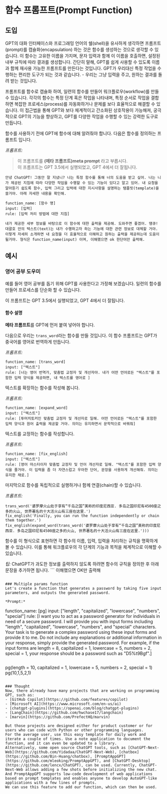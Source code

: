 # 함수 프롬프트(Prompt Function)

## 도입
GPT의 대화 인터페이스와 프로그래밍 언어의 쉘(shell)을 유사하게  생각하면  프롬프트(prompt)를 캡슐화(encapsulation) 하는 것은 함수를 생성하는 것으로 생각할 수 있습니다. 이 함수는 고유한 이름을 가지며, 문자 입력과 함께 이 이름을 호출하면, 설정된 내부 규칙에 따라 결과를 생성합니다. 간단히 말해, GPT를 쉽게 사용할 수 있도록 이름과 함께 재사용 가능한 프롬프트를 만든다는 것입니다. GPT가 우리대신 특정 작업을 수행하는 편리한 도구가 되는 것과 같습니다. - 우리는 그냥 입력을 주고, 원하는 결과를 돌려 받는 것입니다.

프롬프트를 함수로 캡슐화 하여, 일련의 함수를 만들어 워크플로우(workflow)를 만들 수 있습니다. 각각의 함수는 특정 단계 혹은 작업을 나타내며, 특정 순서로 작업을 결합하면 복잡한 프로세스(process)를 자동화하거나 문제를 보다 효율적으로 해결할 수 있습니다. 이 접근법을 통해 GPT와 보다 체계적이고 간소화된 상호작용이 가능해져, 궁극적으로 GPT의 기능을 향상하고, GPT를 다양한 작업을 수행할 수 있는 강력한 도구로 만듭니다.

함수를 사용하기 전에 GPT에 함수에 대해 알려줘야 합니다. 다음은 함수를 정의하는 프롬프트 입니다.

*프롬프트:*
> 이 프롬프트를 **(메타 프롬프트)meta prompt** 라고 부릅시다.  
이 프롬프트는 GPT 3.5에서 실행되었고, GPT 4에서 더 잘됩니다.

```
안녕 ChatGPT! 그동안 잘 지냈니? 나는 특정 함수를 통해 너의 도움을 받고 싶어. 나는 니가 제공된 지침에 따라 다양한 작업을 수행할 수 있는 기능이 있다고 알고 있어. 내 요청을 알아듣기 쉽도록 함수, 입력 그리고 입력에 대한 지시사항을 설명하는 탬플릿(template)을 쓸거야. 아래 자세한 내용을 확인해.

function_name: [함수 명]
input: [입력]
rule: [입력 처리 방법에 대한 지침]

내가 제공한 세부 정보를 바탕으로 이 함수에 대한 출력을 제공해. 도와주면 좋겠어. 땡큐!
대괄호 안의 텍스트(text)는 내가 수행하고자 하는 기능에 대한 관련 정보로 대체할 거야. 이렇게 자세히 소개하면 내 요청을 더 효율적으로 이해하고 원하는 출력을 제공하는데 도움이 될거야. 형식은 function_name(input) 이며, 이해했으면 ok 한단어만 출력해.
```


## 예시

### 영어 공부 도우미
예를 들어 영어 공부를 돕기 위해 GPT를 사용한다고 가정해 보겠습니다. 일련의 함수를 만들어 프로세스를 단순화 할 수 있습니다.

이 프롬프트는 GPT 3.5에서 실행되었고, GPT 4에서 더 잘됩니다.

#### 함수 설명
**메타 프롬프트**를 GPT에 먼저 붙여 넣어야 합니다.

다음으로 우리는 `trans_word`라는 함수를 만들 것입니다.
이 함수 프롬프트는 GPT가 중국어를 영어로 번역하게 만듭니다.

*프롬프트:*
```
function_name: [trans_word]
input: ["텍스트"]
rule: [너는 영어 번역가, 맞춤법 교정자 및 개선자야. 내가 어떤 언어로든 "텍스트"를 포함한 입력 양식을 제공하면, 내 텍스트를 영어로 ]
```

텍스트를 확장하는 함수를 작성해 봅니다.

*프롬프트:*
```
function_name: [expand_word]
input: ["텍스트"]
rule: [투머치토커인 맞춤법 교정자 및 개선자로 일해. 어떤 언어로든 "텍스트"를 포함한 입력 양식과 원어 출력을 제공할 거야. 의미는 유지하면서 문학적으로 바꿔줘]
```

텍스트를 교정하는 함수를 작성합니다.

*프롬프트:*
```
function_name: [fix_english]
input: ["텍스트"]
rule: [영어 마스터이자 맞춤법 교장자 및 언어 개선자로 일해. "텍스트"를 포함한 입력 양식을 줄거야. 이 입력을 좀 더 자연스럽고 우아한 단어, 문장을 사용하게 개선해줘. 의미는 유지한 채로.]
```

마지막으로 함수를 독립적으로 실행하거나 함께 연결(chain)할 수 있습니다.

*프롬프트:*
```
trans_word('婆罗摩火山处于享有“千岛之国”美称的印度尼西亚. 多岛之国印尼有4500座之多的火山, 世界著名的十大活火山有三座在这里.')
fix_english('Finally, you can run the function independently or chain them together.')
fix_english(expand_word(trans_word('婆罗摩火山处于享有“千岛之国”美称的印度尼西亚. 多岛之国印尼有4500座之多的火山, 世界著名的十大活火山有三座在这里.')))
```
함수를 이 형식으로 표현하면 각 함수의 이름, 입력, 입력을 처리하는 규칙을 명확하게 볼 수 있습니다. 이를 통해 워크플로우의 각 단계의 기능과 목적을 체계적으로 이해할 수 있습니다.

_팁:_
ChatGPT가 과도한 정보를 출력하지 않도록 하려면 함수의 규칙을 정의한 후 아래 문장을 추가하면 됩니다. ```
이해했으면 OK만 출력해
```

### Multiple params function
Let's create a function that generates a password by taking five input parameters, and outputs the generated password.

*Prompt:*
```
function_name: [pg]
input: ["length", "capitalized", "lowercase", "numbers", "special"]
rule: [I want you to act as a password generator for individuals in need of a secure password. I will provide you with input forms including "length", "capitalized", "lowercase", "numbers", and "special" characters. Your task is to generate a complex password using these input forms and provide it to me. Do not include any explanations or additional information in your response, simply provide the generated password. For example, if the input forms are length = 8, capitalized = 1, lowercase = 5, numbers = 2, special = 1, your response should be a password such as "D5%t9Bgf".]
```
```
pg(length = 10, capitalized = 1, lowercase = 5, numbers = 2, special = 1)
pg(10,1,5,2,1)
```

### Thought
Now, there already have many projects that are working on programming GPT, such as:
- [GitHub Copilot](https://github.com/features/copilot)
- [Microsoft AI](https://www.microsoft.com/en-us/ai)
- [chatgpt-plugins](https://openai.com/blog/chatgpt-plugins)
- [LangChain](https://github.com/hwchase17/langchain)
- [marvin](https://github.com/PrefectHQ/marvin)

But those projects are designed either for product customer or for users who can code with Python or other programming languages. 
For the average user, use this easy template for daily work and iterate a couple of times. Use a note application to document the function, and it can even be updated to a library. 
Alternatively, some open source ChatGPT tools, such as [ChatGPT-Next-Web](https://github.com/Yidadaa/ChatGPT-Next-Web), [chatbox](https://github.com/Bin-Huang/chatbox), [PromptAppGPT](https://github.com/mleoking/PromptAppGPT), and [ChatGPT-Desktop](https://github.com/lencx/ChatGPT), can be used. Currently, ChatGPT-Next-Web allows adding a few shots before initializing the new chat. And PromptAppGPT supports low-code development of web applications based on prompt templates and enables anyone to develop AutoGPT-like applications with a few lines of prompts.
We can use this feature to add our function, which can then be used.
